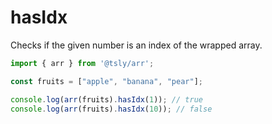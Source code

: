 # hasIdx

Checks if the given number is an index of the wrapped array.

```ts copy codesandbox=tsly
import { arr } from '@tsly/arr';

const fruits = ["apple", "banana", "pear"];

console.log(arr(fruits).hasIdx(1)); // true
console.log(arr(fruits).hasIdx(10)); // false
```